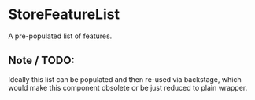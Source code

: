 

<Meta title='3.Molecules|StoreFeatureList' component={StoreFeatureList} />

# StoreFeatureList

A pre-populated list of features.

## Note / TODO:

Ideally this list can be populated and then re-used via backstage,
which would make this component obsolete or be just reduced to plain
wrapper.

<Preview>
    <Story name='Store Feature List '>
        <StoreFeatureList />
    </Story>
</Preview>
